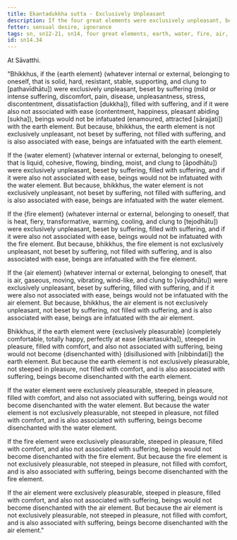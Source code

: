 ```yaml
---
title: Ekantadukkha sutta - Exclusively Unpleasant
description: If the four great elements were exclusively unpleasant, beings would not be infatuated with them. If they were exclusively pleasurable, beings would not become disenchanted with them.
fetter: sensual desire, ignorance
tags: sn, sn12-21, sn14, four great elements, earth, water, fire, air, suffering, unpleasantness, pleasure, infatuation, disenchantment
id: sn14.34
---
```


At Sāvatthi.

"Bhikkhus, if the \{earth element} (whatever internal or external, belonging to oneself, that is solid, hard, resistant, stable, supporting, and clung to [pathavīdhātu]) were exclusively unpleasant, beset by suffering (mild or intense suffering, discomfort, pain, disease, unpleasantness, stress, discontentment, dissatisfaction [dukkha]), filled with suffering, and if it were also not associated with ease (contentment, happiness, pleasant abiding [sukha]), beings would not be infatuated (enamoured, attracted [sārajjati]) with the earth element. But because, bhikkhus, the earth element is not exclusively unpleasant, not beset by suffering, not filled with suffering, and is also associated with ease, beings are infatuated with the earth element.

If the \{water element} (whatever internal or external, belonging to oneself, that is liquid, cohesive, flowing, binding, moist, and clung to [āpodhātu]) were exclusively unpleasant, beset by suffering, filled with suffering, and if it were also not associated with ease, beings would not be infatuated with the water element. But because, bhikkhus, the water element is not exclusively unpleasant, not beset by suffering, not filled with suffering, and is also associated with ease, beings are infatuated with the water element.

If the \{fire element} (whatever internal or external, belonging to oneself, that is heat, fiery, transformative, warming, cooling, and clung to [tejodhātu]) were exclusively unpleasant, beset by suffering, filled with suffering, and if it were also not associated with ease, beings would not be infatuated with the fire element. But because, bhikkhus, the fire element is not exclusively unpleasant, not beset by suffering, not filled with suffering, and is also associated with ease, beings are infatuated with the fire element.

If the \{air element} (whatever internal or external, belonging to oneself, that is air, gaseous, moving, vibrating, wind-like, and clung to [vāyodhātu]) were exclusively unpleasant, beset by suffering, filled with suffering, and if it were also not associated with ease, beings would not be infatuated with the air element. But because, bhikkhus, the air element is not exclusively unpleasant, not beset by suffering, not filled with suffering, and is also associated with ease, beings are infatuated with the air element.

Bhikkhus, if the earth element were \{exclusively pleasurable} (completely comfortable, totally happy, perfectly at ease [ekantasukha]), steeped in pleasure, filled with comfort, and also not associated with suffering, being would not become \{disenchanted with} (disillusioned with [nibbindati]) the earth element. But because the earth element is not exclusively pleasurable, not steeped in pleasure, not filled with comfort, and is also associated with suffering, beings become disenchanted with the earth element.

If the water element were exclusively pleasurable, steeped in pleasure, filled with comfort, and also not associated with suffering, beings would not become disenchanted with the water element. But because the water element is not exclusively pleasurable, not steeped in pleasure, not filled with comfort, and is also associated with suffering, beings become disenchanted with the water element.

If the fire element were exclusively pleasurable, steeped in pleasure, filled with comfort, and also not associated with suffering, beings would not become disenchanted with the fire element. But because the fire element is not exclusively pleasurable, not steeped in pleasure, not filled with comfort, and is also associated with suffering, beings become disenchanted with the fire element.

If the air element were exclusively pleasurable, steeped in pleasure, filled with comfort, and also not associated with suffering, beings would not become disenchanted with the air element. But because the air element is not exclusively pleasurable, not steeped in pleasure, not filled with comfort, and is also associated with suffering, beings become disenchanted with the air element."